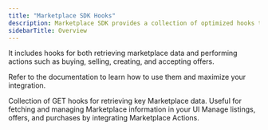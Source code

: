 ```yaml
--- 
title: "Marketplace SDK Hooks" 
description: Marketplace SDK provides a collection of optimized hooks to seamlessly and efficiently integrate marketplace functionality into your applications. These hooks enable smooth and secure user experience management.
sidebarTitle: Overview
---
```


It includes hooks for both retrieving marketplace data and performing actions such as buying, selling, creating, and accepting offers.

Refer to the documentation to learn how to use them and maximize your integration.

<CardGroup>
	<Card title="Marketplace Data hooks" icon="code" href="/sdk/marketplace-sdk/hooks/use-list-collectibles">
    Collection of GET hooks for retrieving key Marketplace data. Useful for fetching and managing Marketplace information in your UI
  </Card>
	<Card title="Marketplace Actions" icon="code" href="/sdk/marketplace-sdk/hooks/marketplace-actions">
    Manage listings, offers, and purchases by integrating Marketplace Actions.
  </Card>
</CardGroup>